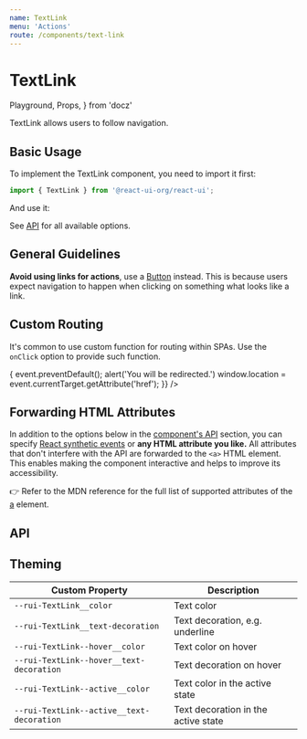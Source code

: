 ```yaml
---
name: TextLink
menu: 'Actions'
route: /components/text-link
---
```


# TextLink

  Playground,
  Props,
} from 'docz'

TextLink allows users to follow navigation.

## Basic Usage

To implement the TextLink component, you need to import it first:

```js
import { TextLink } from '@react-ui-org/react-ui';
```

And use it:

<Playground>
  <TextLink
    href="/contribute/guidelines"
    label="How can I contribute to React UI?"
  />
</Playground>

See [API](#api) for all available options.

## General Guidelines

**Avoid using links for actions**, use a [Button](/components/button)
instead. This is because users expect navigation to happen when clicking on
something what looks like a link.

## Custom Routing

It's common to use custom function for routing within SPAs. Use the
`onClick` option to provide such function.

<Playground>
  <TextLink
    href="/contribute/guidelines"
    label="This link is controlled by custom function"
    onClick={(event) => {
      event.preventDefault();
      alert('You will be redirected.')
      window.location = event.currentTarget.getAttribute('href');
    }}
  />
</Playground>

## Forwarding HTML Attributes

In addition to the options below in the [component's API](#api) section, you
can specify [React synthetic events] or **any HTML attribute you like.** All
attributes that don't interfere with the API are forwarded to the `<a>` HTML
element. This enables making the component interactive and helps to improve its
accessibility.

👉 Refer to the MDN reference for the full list of supported attributes of the
[a] element.

## API

<Props table of={TextLink} />

## Theming

| Custom Property                           | Description                         |
|-------------------------------------------|-------------------------------------|
| `--rui-TextLink__color`                   | Text color                          |
| `--rui-TextLink__text-decoration`         | Text decoration, e.g. underline     |
| `--rui-TextLink--hover__color`            | Text color on hover                 |
| `--rui-TextLink--hover__text-decoration`  | Text decoration on hover            |
| `--rui-TextLink--active__color`           | Text color in the active state      |
| `--rui-TextLink--active__text-decoration` | Text decoration in the active state |

[React synthetic events]: https://reactjs.org/docs/events.html
[a]: https://developer.mozilla.org/en-US/docs/Web/HTML/Element/a#attributes
